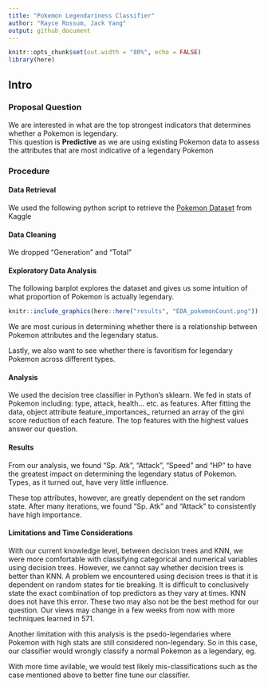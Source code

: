 ```yaml
---
title: "Pokemon Legendariness Classifier"
author: "Rayce Rossum, Jack Yang"
output: github_document
---
```


```r
knitr::opts_chunk$set(out.width = "80%", echo = FALSE)
library(here)
```

## Intro


### Proposal Question
We are interested in what are the top strongest indicators that determines whether a Pokemon is legendary.  
This question is **Predictive** as we are using existing Pokemon data to assess the attributes that are most indicative of a legendary Pokemon

### Procedure

#### Data Retrieval
We used the following python script to retrieve the [Pokemon Dataset](https://www.kaggle.com/abcsds/pokemon) from Kaggle

#### Data Cleaning
We dropped "Generation" and "Total" 

#### Exploratory Data Analysis
The following barplot explores the dataset and gives us some intuition of what proportion of Pokemon is actually legendary. 
```r

knitr::include_graphics(here::here("results", "EDA_pokemonCount.png"))

```


We are most curious in determining whether there is a relationship between Pokemon attributes and the legendary status.


Lastly, we also want to see whether there is favoritism for legendary Pokemon across different types.


#### Analysis
We used the decision tree classifier in Python's sklearn. We fed in stats of Pokemon including: type, attack, health... etc. as features. After fitting the data, object attribute feature_importances_ returned an array of the gini score reduction of each feature. The top  features with the highest values answer our question.

#### Results


From our analysis, we found "Sp. Atk", "Attack", "Speed" and "HP" to have the greatest impact on determining the legendary status of Pokemon. Types, as it turned out, have very little influence. 

These top attributes, however, are greatly dependent on the set random state. After many iterations, we found "Sp. Atk" and "Attack" to consistently have high importance.

#### Limitations and Time Considerations

With our current knowledge level, between decision trees and KNN, we were more comfortable with classifying categorical and numerical variables using decision trees. However, we cannot say whether decision trees is better than KNN. A problem we encountered using decision trees is that it is dependent on random states for tie breaking. It is difficult to conclusively state the exact combination of top predictors as they vary at times. KNN does not have this error. These two may also not be the best method for our question. Our views may change in a few weeks from now with more techniques learned in 571.

Another limitation with this analysis is the psedo-legendaries where Pokemon with high stats are still considered non-legendary. So in this case, our classifier would wrongly classify a normal Pokemon as a legendary, eg. 

With more time avilable, we would test likely mis-classifications such as the case mentioned above to better fine tune our classifier.
